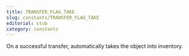 ```yaml
---
title: TRANSFER_FLAG_TAKE
slug: constants/TRANSFER_FLAG_TAKE
editorial: stub
category: constants
---
```


<LSLConstant
	name="TRANSFER_FLAG_TAKE"
	type="integer"
	value="0x0002"
/>

On a successful transfer, automatically takes the object into inventory.
